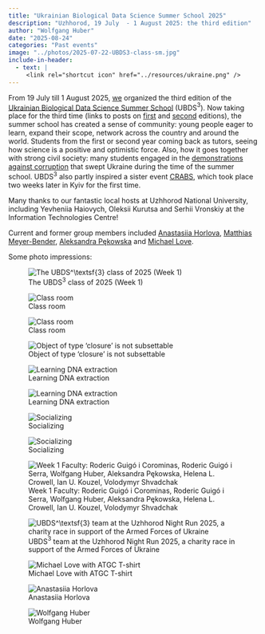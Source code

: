 ```yaml
---
title: "Ukrainian Biological Data Science Summer School 2025"
description: "Uzhhorod, 19 July  - 1 August 2025: the third edition"
author: "Wolfgang Huber"
date: "2025-08-24"
categories: "Past events"
image: "../photos/2025-07-22-UBDS3-class-sm.jpg"
include-in-header:
  - text: |
     <link rel="shortcut icon" href="../resources/ukraine.png" />
---
```


From 19 July till 1 August 2025, [we](https://www.bds3.org/our-team) organized the third edition of the [Ukrainian Biological Data Science Summer School](https://www.bds3.org) (UBDS$^\textsf{3}$). Now taking place for the third time (links to posts on [first](2023-07-ubds3.html) and [second](2024-07-ubds3.html) editions), the summer school has created a sense of community: young people eager to learn, expand their scope, network across the country and around the world. Students from the first or second year coming back as tutors, seeing how science is a positive and optimistic force. Also, how it goes together with strong civil society: many students engaged in the [demonstrations against corruption](https://en.wikipedia.org/wiki/2025_anti-corruption_protests_in_Ukraine) that swept Ukraine during the time of the summer school. UBDS$^\textsf{3}$ also partly inspired a sister event [CRABS](https://crabs.kse.ua/), which took place two weeks later in Kyiv for the first time.

Many thanks to our fantastic local hosts at Uzhhorod National University, including Yevheniia Haiovych, Oleksii Kurutsa and Serhii Vronskiy at the Information Technologies Centre!

Current and former group members included
[Anastasiia Horlova](https://www.huber.embl.de/group/people/anastasiia-horlova.html),
[Matthias Meyer-Bender](https://www.huber.embl.de/group/people/matthias-meyer-bender.html),
[Aleksandra Pękowska](https://pekowskalab.nencki.edu.pl/) and
[Michael Love](https://sph.unc.edu/adv_profile/michael-love-phd/).

Some photo impressions:

![The UBDS$^\textsf{3}$ class of 2025 (Week 1)](../photos/2025-07-22-UBDS3-class.jpg)

:::: {layout-ncol=2}
![Class room](../photos/2025-07-UBDS3-AleksMikeHelena.jpg)

![Class room](../photos/2025-07-UBDS3-classroom.jpg)
  
![Object of type 'closure' is not subsettable](../photos/Flow_IMG_20250729_151243_01_997.jpg)

![Learning DNA extraction](../photos/Flow_IMG_20250727_175846_01_955.jpg)

![Learning DNA extraction](../photos/Flow_IMG_20250727_181148_01_948.jpg)

![Socializing](../photos/2025-07-28-UBDS3-pub.jpg)

![Socializing](../photos/2025-07-29-BuffaloUngvar.jpg)

![Week 1 Faculty: Roderic Guigó i Corominas, Roderic Guigó i Serra, Wolfgang Huber, Aleksandra Pękowska, Helena L. Crowell, Ian U. Kouzel, Volodymyr Shvadchak](../photos/2025-07-UBDS3-Faculty-Week1.jpg)

![UBDS$^\textsf{3}$ team at the Uzhhorod Night Run 2025, a charity race in support of the Armed Forces of Ukraine](../photos/2025-07-UBDS3-NightRun.jpg)

![Michael Love with ATGC T-shirt](../photos/2025-07-UBDS3-MikeLove.jpg)

![Anastasiia Horlova](../photos/2025-07-UBDS3-Anastasiia.jpg)

![Wolfgang Huber](../photos/2025-07-UBDS3-Wolfgang.jpg)
:::

<!-- ![Matthias Meyer-Bender](../photos/) -->

